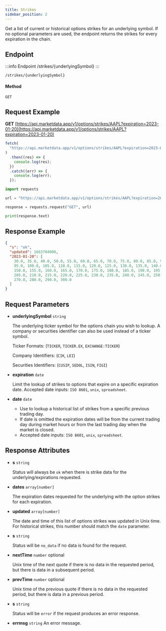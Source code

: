 ```yaml
---
title: Strikes
sidebar_position: 2
---
```


Get a list of current or historical options strikes for an underlying symbol. If no optional parameters are used, the endpoint returns the strikes for every expiration in the chain.


## Endpoint

:::info Endpoint
/strikes/{underlyingSymbol}
:::

    /strikes/{underlyingSymbol}

#### Method

    GET

## Request Example

<Tabs>
<TabItem value="HTTP" label="HTTP" default>

**GET** [https://api.marketdata.app/v1/options/strikes/AAPL?expiration=2023-01-20](https://api.marketdata.app/v1/options/strikes/AAPL?expiration=2023-01-20)

</TabItem>
<TabItem value="NodeJS" label="NodeJS">

```js title="app.js"
fetch(
  "https://api.marketdata.app/v1/options/strikes/AAPL?expiration=2023-01-20"
)
  .then((res) => {
    console.log(res);
  })
  .catch((err) => {
    console.log(err);
  });
```

</TabItem>
<TabItem value="Python" label="Python">

```python title="app.py"
import requests

url = "https://api.marketdata.app/v1/options/strikes/AAPL?expiration=2023-01-20"

response = requests.request("GET", url)

print(response.text)
```

</TabItem>
</Tabs>

## Response Example

```json
{
  "s": "ok",
  "updated": 1663704000,
  "2023-01-20": [
    30.0, 35.0, 40.0, 50.0, 55.0, 60.0, 65.0, 70.0, 75.0, 80.0, 85.0, 90.0,
    95.0, 100.0, 105.0, 110.0, 115.0, 120.0, 125.0, 130.0, 135.0, 140.0, 145.0,
    150.0, 155.0, 160.0, 165.0, 170.0, 175.0, 180.0, 185.0, 190.0, 195.0, 200.0,
    205.0, 210.0, 215.0, 220.0, 225.0, 230.0, 235.0, 240.0, 245.0, 250.0, 260.0,
    270.0, 280.0, 290.0, 300.0
  ]
}
```

## Request Parameters

<Tabs>
<TabItem value="required" label="Required" default>

- **underlyingSymbol** `string`

  The underlying ticker symbol for the options chain you wish to lookup.
  A company or securities identifier can also be used instead of a ticker symbol.

  Ticker Formats: (`TICKER`, `TICKER.EX`, `EXCHANGE:TICKER`)

  Company Identifiers: (`CIK`, `LEI`)

  Securities Identifiers: (`CUSIP`, `SEDOL`, `ISIN`, `FIGI`)

</TabItem>
<TabItem value="optional" label="Optional">

- **expiration** `date`

  Limit the lookup of strikes to options that expire on a specific expiration date. Accepted date inputs: `ISO 8601`, `unix`, `spreadsheet`.

- **date** `date`

  - Use to lookup a historical list of strikes from a specific previous trading day.
  - If date is omitted the expiration dates will be from the current trading day during market hours or from the last trading day when the market is closed.
  - Accepted date inputs: `ISO 8601`, `unix`, `spreadsheet`.

</TabItem>
</Tabs>

## Response Attributes

<Tabs>
<TabItem value="Success" label="Success" default>

- **s** `string`

  Status will always be `ok` when there is strike
  data for the underlying/expirations requested.

- **dates** `array[number]`

  The expiration dates requested for the underlying with the option strikes for each expiration.

- **updated** `array[number]`

  The date and time of this list of options strikes was updated in Unix time. For historical strikes, this number should match the `date` parameter.

</TabItem>
<TabItem value="NoData" label="No Data">

- **s** `string`

  Status will be `no_data` if no data is found for the request.

- **nextTime** `number` optional

  Unix time of the next quote if there is no data in the requested period, but there is data in a subsequent period.

- **prevTime** `number` optional

  Unix time of the previous quote if there is no data in the requested period, but there is data in a previous period.

</TabItem>
<TabItem value="Error" label="Error">

- **s** `string`

  Status will be `error` if the request produces an error response.

- **errmsg** `string`
  An error message.

</TabItem>
</Tabs>
